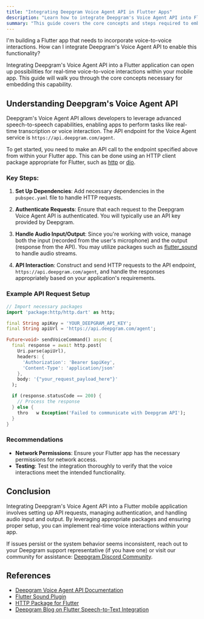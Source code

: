 ```yaml
---
title: "Integrating Deepgram Voice Agent API in Flutter Apps"
description: "Learn how to integrate Deepgram's Voice Agent API into Flutter apps for real-time voice-to-voice interactions."
summary: "This guide covers the core concepts and steps required to embed Deepgram's advanced speech-to-speech capabilities into your Flutter application, enabling features like real-time transcription and voice interaction."
---
```


<CommunityQuestion>I'm building a Flutter app that needs to incorporate voice-to-voice interactions. How can I integrate Deepgram's Voice Agent API to enable this functionality?</CommunityQuestion>

Integrating Deepgram's Voice Agent API into a Flutter application can open up possibilities for real-time voice-to-voice interactions within your mobile app. This guide will walk you through the core concepts necessary for embedding this capability.

## Understanding Deepgram's Voice Agent API

Deepgram's Voice Agent API allows developers to leverage advanced speech-to-speech capabilities, enabling apps to perform tasks like real-time transcription or voice interaction. The API endpoint for the Voice Agent service is `https://api.deepgram.com/agent`.

To get started, you need to make an API call to the endpoint specified above from within your Flutter app. This can be done using an HTTP client package appropriate for Flutter, such as [http](https://pub.dev/packages/http) or [dio](https://pub.dev/packages/dio).

### Key Steps:

1. **Set Up Dependencies**: Add necessary dependencies in the `pubspec.yaml` file to handle HTTP requests.

2. **Authenticate Requests**: Ensure that each request to the Deepgram Voice Agent API is authenticated. You will typically use an API key provided by Deepgram.

3. **Handle Audio Input/Output**: Since you're working with voice, manage both the input (recorded from the user's microphone) and the output (response from the API). You may utilize packages such as [flutter_sound](https://pub.dev/packages/flutter_sound) to handle audio streams.

4. **API Interaction**: Construct and send HTTP requests to the API endpoint, `https://api.deepgram.com/agent`, and handle the responses appropriately based on your application's requirements.

### Example API Request Setup

```dart
// Import necessary packages
import 'package:http/http.dart' as http;

final String apiKey = 'YOUR_DEEPGRAM_API_KEY';
final String apiUrl = 'https://api.deepgram.com/agent';

Future<void> sendVoiceCommand() async {
  final response = await http.post(
    Uri.parse(apiUrl),
    headers: {
      'Authorization': 'Bearer $apiKey',
      'Content-Type': 'application/json'
    },
    body: '{"your_request_payload_here"}'
  );

  if (response.statusCode == 200) {
    // Process the response
  } else {
    thro   w Exception('Failed to communicate with Deepgram API');
  }
}
```

### Recommendations

- **Network Permissions**: Ensure your Flutter app has the necessary permissions for network access.
- **Testing**: Test the integration thoroughly to verify that the voice interactions meet the intended functionality.

## Conclusion

Integrating Deepgram's Voice Agent API into a Flutter mobile application involves setting up API requests, managing authentication, and handling audio input and output. By leveraging appropriate packages and ensuring proper setup, you can implement real-time voice interactions within your app.

If issues persist or the system behavior seems inconsistent, reach out to your Deepgram support representative (if you have one) or visit our community for assistance: [Deepgram Discord Community](https://discord.gg/deepgram).

## References

- [Deepgram Voice Agent API Documentation](https://developers.deepgram.com/docs/voice-agent)
- [Flutter Sound Plugin](https://pub.dev/packages/flutter_sound)
- [HTTP Package for Flutter](https://pub.dev/packages/http)
- [Deepgram Blog on Flutter Speech-to-Text Integration](https://deepgram.com/learn/flutter-speech-to-text-tutorial)